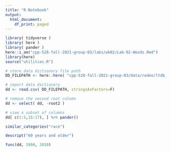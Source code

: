 ```yaml
---
title: "R Notebook"
output:
  html_document:
    df_print: paged
---
```


```r
library( tidyverse )
library( here )
library( pander )
here::i_am("cpp-528-fall-2021-group-03/labs/wk02/Lab-02-Woods.Rmd")
library(here)
source("utilities.R")
```

```r
# store data dictionary file path
DD_FILEPATH <- here::here( "cpp-528-fall-2021-group-03/data/rodeo/ltdb_data_dictionary.csv" )

# import data dictionary
dd <- read.csv( DD_FILEPATH, stringsAsFactors=F)

# remove the second root column
dd <- select( dd, -root2 )

# view a subset of columns 
dd[ c(1:5,15:17), ] %>% pander()
```

```r
similar_categories("race")
```

```r
descript("60 years and older")
```

```r
func(dd, 1990, 2010)
```

